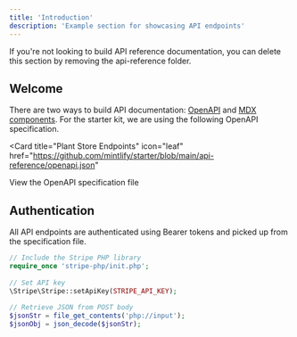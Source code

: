 ```yaml
---
title: 'Introduction'
description: 'Example section for showcasing API endpoints'
---
```


<Note>
  If you're not looking to build API reference documentation, you can delete
  this section by removing the api-reference folder.
</Note>

## Welcome

There are two ways to build API documentation: [OpenAPI](https://mintlify.com/docs/api-playground/openapi/setup) and [MDX components](https://mintlify.com/docs/api-playground/mdx/configuration). For the starter kit, we are using the following OpenAPI specification.

<Card
  title="Plant Store Endpoints"
  icon="leaf"
  href="https://github.com/mintlify/starter/blob/main/api-reference/openapi.json"
>
  View the OpenAPI specification file
</Card>

## Authentication

All API endpoints are authenticated using Bearer tokens and picked up from the specification file.

```php
// Include the Stripe PHP library 
require_once 'stripe-php/init.php'; 
 
// Set API key 
\Stripe\Stripe::setApiKey(STRIPE_API_KEY); 
 
// Retrieve JSON from POST body 
$jsonStr = file_get_contents('php://input'); 
$jsonObj = json_decode($jsonStr); 
```
